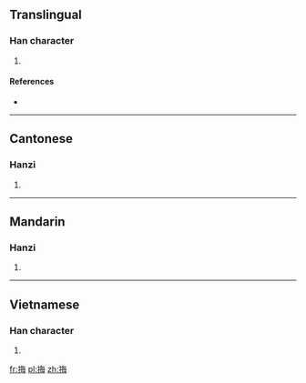==Translingual==

===Han character===
{{Han char|rn=64|rad=手|as=07|sn=10|four=5805<sub>7</sub>|canj=手人田卜 (QOWY)|ids=⿰[[扌]][[每]]}}

# {{defn|Han|sort=手07}}

====References====
* {{Han ref|kx=0431.340|dkj=12099|dj=0781.050|hdz=31884.120|uh=6334|ud=25396|bh=D1C0|bd=53696}}

----

==Cantonese==

===Hanzi===
{{yue-hanzi|jyut=mui5|y=mui5}}

# {{defn|lang=yue|sort=手07}}

----

==Mandarin==

===Hanzi===
{{cmn-hanzi|pin=[[měi]] ([[mei3]]), [[nòng]] ([[nong4]])|wg=mei<sup>3</sup>, nung<sup>4</sup>}}

# {{defn|lang=cmn|sort=手07}}

----

==Vietnamese==

===Han character===
{{vi-hantu|[[mói]], [[hái]]|rs=手07}}

# {{defn|lang=vi|sort=手07}}

[[fr:挴]]
[[pl:挴]]
[[zh:挴]]